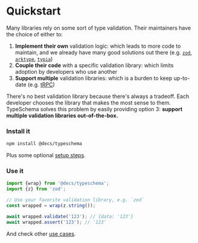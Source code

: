 
# Quickstart

Many libraries rely on some sort of type validation. Their maintainers have the choice of either to:

1. ⁠**Implement their own** validation logic: which leads to more code to maintain, and we already have many good solutions out there (e.g. [`zod`](https://zod.dev), [`arktype`](https://arktype.io), [`typia`](https://typia.io))
1. **Couple their code** with a specific validation library: which limits adoption by developers who use another
1. **Support multiple** validation libraries: which is a burden to keep up-to-date (e.g. [tRPC](https://trpc.io/))

There's no best validation library because there's always a tradeoff. Each developer chooses the library that makes the most sense to them. TypeSchema solves this problem by easily providing option 3: **support multiple validation libraries out-of-the-box.**

<Steps>

### Install it

```sh npm2yarn
npm install @decs/typeschema
```

Plus some optional [setup steps](/docs/setup).

### Use it

```ts
import {wrap} from '@decs/typeschema';
import {z} from 'zod';

// Use your favorite validation library, e.g. `zod`
const wrapped = wrap(z.string());

await wrapped.validate('123'); // {data: '123'}
await wrapped.assert('123'); // '123'
```

And check other [use cases](/docs/usage).

</Steps>
